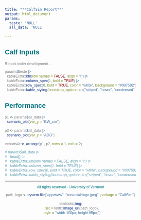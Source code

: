 ```yaml
---
title: "**CalfSim Report**"
output: html_document
params:
  teste: 'NULL'
  all_data: 'NULL'
      
---
```



<style type = "text/css">

body{ /* Normal  */
      font-family: Helvetica;
      font-size: 12px;
      color: Grey;
        
  }
td {  /* Table  */
  font-family: Helvetica;
  font-size: 12px;
  text-align: center;
}
h1.title {
  font-family: Helvetica;
  font-size: 30px;
  color: #007582;
}
h1 { /* Header 1 */
  font-family: Helvetica;
  font-size: 24px;
  color: #007582;
  text-align: center;

}
h2 { /* Header 2 */
  font-family: Helvetica;
  font-size: 22px;
  color: #007582;
 
}
h3 { /* Header 3 */
  font-family: Helvetica;
  font-size: 22px;
  color: #007582;
  
}
code.r{ /* Code block */
    font-family: Helvetica;
    font-size: 12px;
}
pre { /* Code block - determines code spacing between lines */
    font-family: Helvetica;
    font-size: 14px;
}
</style>

<style>
.column-left{
  float: left;
  width: 50%;
  text-align: left;
}
.column-center{
  display: inline-block;
  width: 50%;
  text-align: center;
}

</style>

## Calf Inputs

Report under development...

```r

params$teste |> 
  kableExtra::kbl(row.names = FALSE, align = "l") |> 
  kableExtra::column_spec(1, bold = TRUE) |> 
  kableExtra::row_spec(0, bold = TRUE, color = "white", background = "#007582") |> 
  kableExtra::kable_styling(bootstrap_options = c("striped", "hover", "condensed", "responsive"))

```

## Performance 

```r

p1 <- params$all_data |> 
  scenario_plot(var_y = "BW_cor")

p2 <- params$all_data |> 
  scenario_plot(var_y = "ADG")

echarts4r::e_arrange(p1, p2, rows = 1, cols = 2)

```

```r

# params$all_data |> 
#   head() |> 
#   kableExtra::kbl(row.names = FALSE, align = "l") |> 
#   kableExtra::column_spec(1, bold = TRUE) |> 
#   kableExtra::row_spec(0, bold = TRUE, color = "white", background = "#007582") |> 
#   kableExtra::kable_styling(bootstrap_options = c("striped", "hover", "condensed", "responsive"))

```

<hr />
<p style = "text-align: center; color: #007582;"> All rights reserved - University of Vermont </p>
<center>

```r

path_logo <- system.file("app/www", "costaslablogo.jpeg", package = "CalfSim")

htmltools::img(
   src = knitr::image_uri(path_logo),
   style = "width:100px; height:85px;")
   
```
</center>
&nbsp;





